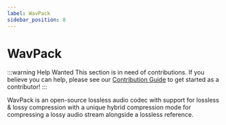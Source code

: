 ```yaml
---
label: WavPack
sidebar_position: 8
---
```


# WavPack

:::warning Help Wanted
This section is in need of contributions. If you believe you can help, please see our [Contribution Guide](../contribution-guide.mdx) to get started as a contributor!
:::

WavPack is an open-source lossless audio codec with support for lossless & lossy compression with a unique hybrid compression mode for compressing a lossy audio stream alongside a lossless reference.
